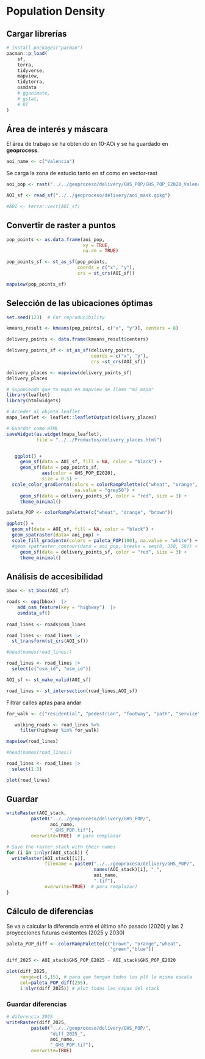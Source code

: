 # Population Density

## Cargar librerías
```r
# install.packages("pacman")
pacman::p_load(
    sf,
    terra, 
    tidyverse, 
    mapview,
    tidyterra,
    osmdata
    # gganimate, 
    # gstat,
    # DT
)
```
## Área de interés y máscara
El área de trabajo se ha obtenido en 10-AOi y se ha guardado en **geoprocess**.

```r
aoi_name <- c("Valencia")
```

Se carga la zona de estudio tanto en sf como en vector-rast
```r
aoi_pop <- rast("../../geoproceso/delivery/GHS_POP/GHS_POP_E2020_Valencia.tif")

AOI_sf <- read_sf("../../geoproceso/delivery/aoi_mask.gpkg")

#AOI <- terra::vect(AOI_sf)
```


## Convertir de raster a puntos

```r
pop_points <- as.data.frame(aoi_pop,
                            xy = TRUE,
                            na.rm = TRUE)

pop_points_sf <- st_as_sf(pop_points,
                          coords = c("x", "y"),
                          crs = st_crs(AOI_sf))
```


```r
mapview(pop_points_sf)
```

## Selección de las ubicaciones óptimas

```r
set.seed(123)  # For reproducibility

kmeans_result <- kmeans(pop_points[, c("x", "y")], centers = 8)

```




```r

delivery_points <- data.frame(kmeans_result$centers)

delivery_points_sf <- st_as_sf(delivery_points,
                               coords = c("x", "y"),
                               crs =st_crs(AOI_sf))
```


```r
delivery_places <- mapview(delivery_points_sf)
delivery_places
```


```r
# Suponiendo que tu mapa en mapview se llama "mi_mapa"
library(leaflet)
library(htmlwidgets)

# Acceder al objeto leaflet
mapa_leaflet <- leaflet::leafletOutput(delivery_places)

# Guardar como HTML
saveWidget(as.widget(mapa_leaflet),
           file = "../../Productos/delivery_places.html")



```


```r


   ggplot() +
     geom_sf(data = AOI_sf, fill = NA, color = "black") +
     geom_sf(data = pop_points_sf, 
             aes(color = GHS_POP_E2020),
             size = 0.5) +
  scale_color_gradientn(colors = colorRampPalette(c("wheat", "orange", "brown"))(100),
                         na.value = "grey50") +
     geom_sf(data = delivery_points_sf, color = "red", size = 3) +
     theme_minimal()
```



```r
paleta_POP <- colorRampPalette(c("wheat", "orange", "brown"))

ggplot() +
  geom_sf(data = AOI_sf, fill = NA, color = "black") +
  geom_spatraster(data= aoi_pop) +
  scale_fill_gradientn(colors = paleta_POP(100), na.value = "white") +
  #geom_spatraster_contour(data = aoi_pop, breaks = seq(0, 350, 50)) +
     geom_sf(data = delivery_points_sf, color = "red", size = 3) +
     theme_minimal()
```

## Análisis de accesibilidad

```r
bbox <- st_bbox(AOI_sf)

roads <- opq(bbox)  |> 
    add_osm_feature(key = "highway")  |> 
    osmdata_sf()
   
road_lines <- roads$osm_lines
```


```r
road_lines <- road_lines |>
  st_transform(st_crs(AOI_sf))

```


```r
#head(names(road_lines))

road_lines <- road_lines |> 
  select(c("osm_id", "osm_id"))

```

```r
AOI_sf <- st_make_valid(AOI_sf)
```


```r

road_lines <- st_intersection(road_lines,AOI_sf)
```

Filtrar calles aptas para andar

```r
for_walk <- c("residential", "pedestrian", "footway", "path", "service", "track", "unclassified")
```

```r
   walking_roads <- road_lines %>%
     filter(highway %in% for_walk)
```



```r
mapview(road_lines)
```

```r
#head(names(road_lines))

road_lines <- road_lines |> 
  select(1:3)

plot(road_lines)
```






## Guardar
```r
writeRaster(AOI_stack,
         paste0("../../geoproceso/delivery/GHS_POP/",
                aoi_name,
                "_GHS_POP.tif"),
         overwrite=TRUE)  # para remplazar
```

```r
# Save the raster stack with their names
for (i in 1:nlyr(AOI_stack)) {
  writeRaster(AOI_stack[[i]], 
              filename = paste0("../../geoproceso/delivery/GHS_POP/",
                                names(AOI_stack)[i], "_",
                                aoi_name,
                                ".tif"),
              overwrite=TRUE)  # para remplazar)
}
```
## Cálculo de diferencias
Se va a calcular la diferencia entre el último año pasado (2020) y las 2 proyecciones futuras existentes (2025 y 2030)

```r
paleta_POP_diff <- colorRampPalette(c("brown", "orange","wheat",
                                      "green","blue"))              
```

```r
diff_2025 <- AOI_stack$GHS_POP_E2025 - AOI_stack$GHS_POP_E2020

plot(diff_2025, 
     range=c(-5,15), # para que tengan todos los plt la misma escala
     col=paleta_POP_diff(255),
     1:nlyr(diff_2025)) # plot todas las capas del stack 
```


### Guardar diferencias
```r
# diferencia 2025
writeRaster(diff_2025,
         paste0("../../geoproceso/delivery/GHS_POP/",
                "diff_2025_",
                aoi_name,
                "_GHS_POP.tif"),
         overwrite=TRUE)


```



